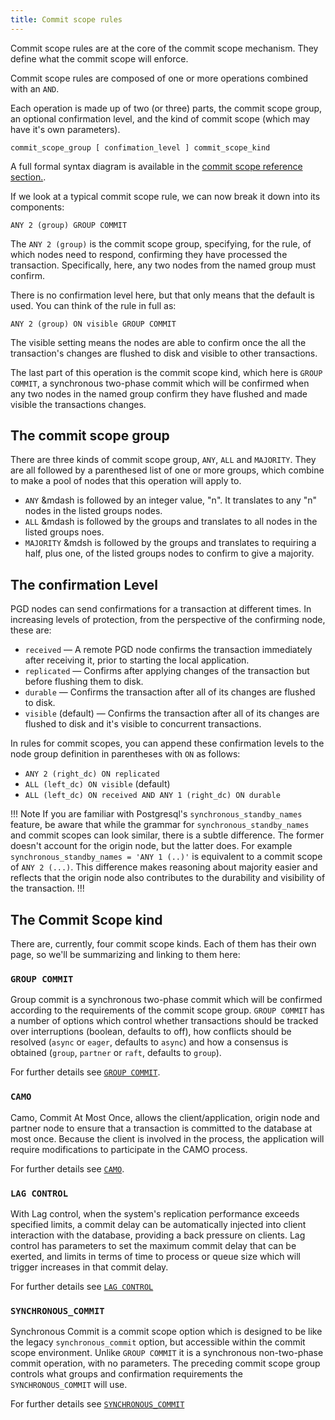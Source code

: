 ```yaml
---
title: Commit scope rules
---
```


Commit scope rules are at the core of the commit scope mechanism. They define what the commit scope will enforce. 

Commit scope rules are composed of one or more operations combined with an `AND`.

Each operation is made up of two (or three) parts, the commit scope group, an optional confirmation level, and the kind of commit scope (which may have it's own parameters). 

```
commit_scope_group [ confimation_level ] commit_scope_kind
```

A full formal syntax diagram is available in the [commit scope reference section.](/pgd/latest/reference/commit-scopes/#commit-scope-syntax).

If we look at a typical commit scope rule, we can now break it down into its components:

```
ANY 2 (group) GROUP COMMIT
```

The `ANY 2 (group)` is the commit scope group, specifying, for the rule, of which nodes need to respond, confirming they have processed the transaction. Specifically, here, any two nodes from the named group must confirm.

There is no confirmation level here, but that only means that the default is used. You can think of the rule in full as:

```
ANY 2 (group) ON visible GROUP COMMIT
```

The visible setting means the nodes are able to confirm once the all the transaction's changes are flushed to disk and visible to other transactions.

The last part of this operation is the commit scope kind, which here is `GROUP COMMIT`, a synchronous two-phase commit which will be confirmed when any two nodes in the named group confirm they have flushed and made visible the transactions changes.

## The commit scope group

There are three kinds of commit scope group, `ANY`, `ALL` and `MAJORITY`. They are all followed by a parenthesed list of one or more groups, which combine to make a pool of nodes that this operation will apply to.

- `ANY` &mdash is followed by an integer value, "n". It translates to any "n" nodes in the listed groups nodes.
- `ALL` &mdash is followed by the groups and translates to all nodes in the listed groups noes.
- `MAJORITY` &mdsh is followed by the groups and translates to requiring a half, plus one, of the listed groups nodes to confirm to give a majority.

## The confirmation Level

PGD nodes can send confirmations for a transaction at different times. In increasing levels of protection, from the perspective of the confirming node, these are:

- `received` &mdash; A remote PGD node confirms the transaction immediately after receiving it, prior to starting the local application.
- `replicated` &mdash; Confirms after applying changes of the transaction but before flushing them to disk.
- `durable` &mdash; Confirms the transaction after all of its changes are flushed to disk.
- `visible` (default) &mdash; Confirms the transaction after all of its changes are flushed to disk and it's visible to concurrent transactions.

In rules for commit scopes, you can append these confirmation levels to the node group definition in parentheses with `ON` as follows:

- `ANY 2 (right_dc) ON replicated`
- `ALL (left_dc) ON visible` (default)
- `ALL (left_dc) ON received AND ANY 1 (right_dc) ON durable`

!!! Note
If you are familiar with Postgresql's `synchronous_standby_names` feature, be aware that while the grammar for `synchronous_standby_names` and commit scopes can look similar, there is a subtle difference. The former doesn't account for the origin node, but the latter does. For example `synchronous_standby_names = 'ANY 1 (..)'` is equivalent to a commit scope of `ANY 2 (...)`.  This difference makes reasoning about majority easier and reflects that the origin node also contributes to the durability and visibility of the transaction.
!!!

## The Commit Scope kind

There are, currently, four commit scope kinds. Each of them has their own page, so we'll be summarizing and linking to them here:

### `GROUP COMMIT`

Group commit is a synchronous two-phase commit which will be confirmed according to the requirements of the commit scope group. `GROUP COMMIT` has a number of options which control whether transactions should be tracked over interruptions (boolean, defaults to off), how conflicts should be resolved (`async` or `eager`, defaults to `async`) and how a consensus is obtained (`group`, `partner` or `raft`, defaults to `group`).

For further details see [`GROUP COMMIT`](group-commit).

### `CAMO`

Camo, Commit At Most Once, allows the client/application, origin node and partner node to ensure that a transaction is committed to the database at most once. Because the client is involved in the process, the application will require modifications to participate in the CAMO process. 

For further details see [`CAMO`](camo).

### `LAG CONTROL`

With Lag control, when the system's replication performance exceeds specified limits, a commit delay can be automatically injected into client interaction with the database, providing a back pressure on clients. Lag control has parameters to set the maximum commit delay that can be exerted, and limits in terms of time to process or queue size which will trigger increases in that commit delay.

For further details see [`LAG CONTROL`](lag-control)

### `SYNCHRONOUS_COMMIT`

Synchronous Commit is a commit scope option which is designed to be like the legacy `synchronous_commit` option, but accessible within the commit scope environment. Unlike `GROUP COMMIT` it is a synchronous non-two-phase commit operation, with no parameters. The preceding commit scope group controls what groups and confirmation requirements the `SYNCHRONOUS_COMMIT` will use.

For further details see [`SYNCHRONOUS_COMMIT`](synchronous_commit)


